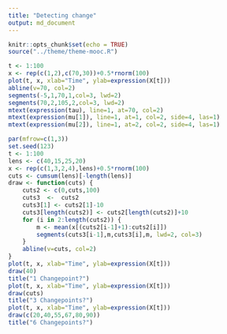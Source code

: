 ```yaml
---
title: "Detecting change"
output: md_document
---
```


```r
knitr::opts_chunk$set(echo = TRUE)
source("../theme/theme-mooc.R")
```

```r
t <- 1:100
x <- rep(c(1,2),c(70,30))+0.5*rnorm(100)
plot(t, x, xlab="Time", ylab=expression(X[t]))
abline(v=70, col=2)
segments(-5,1,70,1,col=3, lwd=2)
segments(70,2,105,2,col=3, lwd=2)
mtext(expression(tau), line=1, at=70, col=2)
mtext(expression(mu[1]), line=1, at=1, col=2, side=4, las=1)
mtext(expression(mu[2]), line=1, at=2, col=2, side=4, las=1)
```

```r
par(mfrow=c(1,3))
set.seed(123)
t <- 1:100
lens <- c(40,15,25,20)
x <- rep(c(1,3,2,4),lens)+0.5*rnorm(100)
cuts <- cumsum(lens)[-length(lens)]
draw <- function(cuts) {
    cuts2 <- c(0,cuts,100)
    cuts3  <-  cuts2
    cuts3[1] <- cuts2[1]-10
    cuts3[length(cuts2)] <- cuts2[length(cuts2)]+10    
    for (i in 2:length(cuts2)) {
        m <- mean(x[(cuts2[i-1]+1):cuts2[i]])
        segments(cuts3[i-1],m,cuts3[i],m, lwd=2, col=3)
    }
    abline(v=cuts, col=2)
}
plot(t, x, xlab="Time", ylab=expression(X[t]))
draw(40)
title("1 Changepoint?")
plot(t, x, xlab="Time", ylab=expression(X[t]))
draw(cuts)
title("3 Changepoints?")
plot(t, x, xlab="Time", ylab=expression(X[t]))
draw(c(20,40,55,67,80,90))
title("6 Changepoints?")
```


